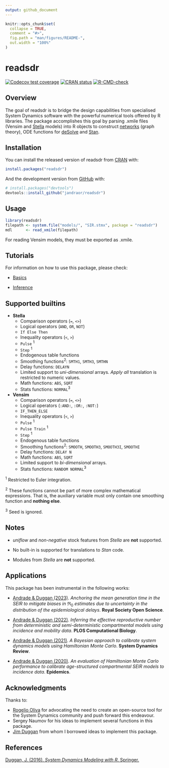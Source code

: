 ```yaml
---
output: github_document
---
```


<!-- README.md is generated from README.Rmd. Please edit that file -->

```r
knitr::opts_chunk$set(
  collapse = TRUE,
  comment = "#>",
  fig.path = "man/figures/README-",
  out.width = "100%"
)
```
# readsdr

<!-- badges: start -->
[![Codecov test
coverage](https://codecov.io/gh/jandraor/readsdr/branch/master/graph/badge.svg)](https://app.codecov.io/gh/jandraor/readsdr?branch=master)
[![CRAN status](https://www.r-pkg.org/badges/version/readsdr)](https://CRAN.R-project.org/package=readsdr)
[![R-CMD-check](https://github.com/jandraor/readsdr/actions/workflows/R-CMD-check.yaml/badge.svg)](https://github.com/jandraor/readsdr/actions/workflows/R-CMD-check.yaml)
<!-- badges: end -->

## Overview

The goal of readsdr is to bridge the design capabilities from specialised
System Dynamics software with the powerful numerical tools offered by R 
libraries. The package accomplishes this goal by parsing .xmile files 
(Vensim and [Stella](https://www.iseesystems.com/) models) into R objects to
construct [networks](https://igraph.org) (graph theory), ODE functions for 
[deSolve](http://desolve.r-forge.r-project.org/) and 
[Stan](https://mc-stan.org/).

## Installation

You can install the released version of readsdr from [CRAN](https://CRAN.R-project.org) with:

``` r
install.packages("readsdr")
```

And the development version from [GitHub](https://github.com/) with:


``` r
# install.packages("devtools")
devtools::install_github("jandraor/readsdr")
```

## Usage

```r
library(readsdr)
filepath <- system.file("models/", "SIR.stmx", package = "readsdr")
mdl      <- read_xmile(filepath) 
```

For reading Vensim models, they must be exported as .xmile. 

## Tutorials

For information on how to use this package, please check:

* [Basics](https://jandraor.github.io/tutorials/Basics.html)

* [Inference](https://jandraor.github.io/tutorials/Inference.html)

## Supported builtins

* **Stella**
    + Comparison operators (`=`, `<>`)
    + Logical operators (`AND`, `OR`, `NOT`) 
    + `If Else Then`
    + Inequality operators (`<`, `>`)
    + `Pulse` ^1^
    + `Step` ^1^
    + Endogenous table functions
    + Smoothing functions^2^: `SMTH1`, `SMTH3`, `SMTHN`
    + Delay functions: `DELAYN`
    + Limited support to *uni-dimensional* arrays. *Apply all* translation is restricted to numeric values.
    + Math functions: `ABS`, `SQRT`
    + Stats functions: `NORMAL`^3^
* **Vensim**
    + Comparison operators (`=`, `<>`)
    + Logical operators (`:AND:`, `:OR:`, `:NOT:`) 
    + `IF_THEN_ELSE`
    + Inequality operators (`<`, `>`) 
    + `Pulse` ^1^
    + `Pulse Train` ^1^
    + `Step` ^1^
    + Endogenous table functions
    + Smoothing functions^2^: `SMOOTH`, `SMOOTH3`, `SMOOTH3I`, `SMOOTHI` 
    + Delay functions: `DELAY N`
    + Math functions: `ABS`, `SQRT` 
    + Limited support to *bi-dimensional* arrays.
    + Stats functions: `RANDOM NORMAL`^3^
    
^1^ Restricted to Euler integration.

^2^ These functions cannot be part of more complex mathematical expressions. That is, the auxiliary variable must only contain one smoothing function and **nothing else**.

^3^ Seed is ignored.

## Notes

* *uniflow* and *non-negative* stock features from _Stella_ are **not** supported.

* No built-in is supported for translations to _Stan_ code.

* Modules from _Stella_ are **not** supported.


## Applications

This package has been instrumental in the following works:

* [Andrade & Duggan (2023)](https://doi.org/10.1098/rsos.230515). _Anchoring the mean generation time in the SEIR to mitigate biases in_ $\Re_0$ _estimates due to uncertainty in the distribution of the epidemiological delays_. **Royal Society Open Science**.

* [Andrade & Duggan (2022)](https://doi.org/10.1371/journal.pcbi.1010206). _Inferring the effective reproductive number from deterministic and semi-deterministic compartmental models using incidence and mobility data_. **PLOS Computational Biology**.

* [Andrade & Duggan (2021)](https://doi.org/10.1002/sdr.1693). _A Bayesian approach to calibrate system dynamics models using Hamiltonian Monte Carlo_. **System Dynamics Review**.

* [Andrade & Duggan (2020)](https://doi.org/10.1016/j.epidem.2020.100415). _An evaluation of Hamiltonian Monte Carlo performance to calibrate age-structured compartmental SEIR models to incidence data_. **Epidemics**.





## Acknowledgments

Thanks to:

* [Rogelio Oliva](http://people.tamu.edu/~roliva/) for advocating the need to
  create an open-source tool for the System Dynamics community and push forward 
  this endeavour.
* Sergey Naumov for his ideas to implement several functions in this package.
* [Jim Duggan](https://github.com/JimDuggan) 
  from whom I borrowed ideas to implement this package.

## References

[Duggan, J. (2016). *System Dynamics Modeling with R*. Springer.](https://link.springer.com/book/10.1007/978-3-319-34043-2)


